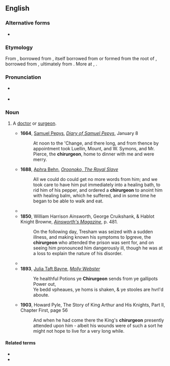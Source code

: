 ==English==

===Alternative forms===
* {{l|en|chirurgion}}

===Etymology===
From {{inh|en|enm|cirurgien}}, borrowed from {{bor|en|fro|cirurgiien}}, itself borrowed from {{der|en|VL.|*chīrurgiānus}} or formed from the root of {{m|fro|cirurgie}}, borrowed from {{der|en|la|chirurgia}}, ultimately from {{der|en|grc|χειρουργός}}. More at {{l|en|surgeon}}, {{l|en|surgery}}.

===Pronunciation===
* {{a|UK}} {{IPA|en|/kaɪ.ˈɹɜːdʒən/}}
* {{rhymes|en|ɜː(ɹ)dʒən}}

===Noun===
{{en-noun}}

# {{lb|en|archaic}} A [[doctor]] or [[surgeon]].
#* '''1664''', [[w:Samuel Pepys|Samuel Pepys]], ''[[s:Diary of Samuel Pepys|Diary of Samuel Pepys]]'', January 8
#*: At noon to the 'Change, and there long, and from thence by appointment took Luellin, Mount, and W. Symons, and Mr. Pierce, the '''chirurgeon''', home to dinner with me and were merry.
#* '''1688''', [[w:Aphra Behn|Aphra Behn]], ''[[s:Oroonoko|Oroonoko, The Royal Slave]]''
#*: All we could do could get no more words from him; and we took care to have him put immediately into a healing bath, to rid him of his pepper, and ordered a '''chirurgeon''' to anoint him with healing balm, which he suffered, and in some time he began to be able to walk and eat.
#* {{quote-book
|en
|year=1728
|chapter=The Atheist, or, the Second Part of the Solider's Fortune
|title=The Works of Mr. Thomas Otway
|volume=2
|first=Thomas
|last=Otway
|authorlink=Thomas Otway
|location=London
|page=44
|url=http://books.google.com/books?id=yF1AAAAAYAAJ&pg=PA44
|passage=If I chance to be hang'd, being a luſty Sinewy Fellow, the Corporation of Barber-'''Chirurgeons''', may be, beg me for an Anatomy, to ſet up in their Hall.
}}
#* '''1850''', William Harrison Ainsworth, George Cruikshank, & Hablot Knight Browne, ''[http://books.google.com/books?id=hDoFAAAAQAAJ&pg=PA481&dq=chirurgeon Ainsworth's Magazine]'', p. 481.
#*: On the following day, Tresham was seized with a sudden illness, and making known his symptoms to Ipgreve, the '''chirurgeon''' who attended the prison was sent for, and on seeing him pronounced him dangerously ill, though he was at a loss to explain the nature of his disorder.
#* {{quote-text|lang=en|year=1889|author={{w|Arthur Conan Doyle}}|title=[[s:Micah Clarke|Micah Clarke]]|chapter=XXXI|passage=Noting that there was something amiss, he had hurried down for a skilled '''chirurgeon''', whom he brought out to us under an escort of scythesmen.}}
#* '''1893''', [[w:Julia Taft Bayne|Julia Taft Bayne]], ''[[s:Molly Webster|Molly Webster]]''
#*: Ye healthful Potions ye '''Chirurgeon''' sends from ye gallipots Power out,<br/>Ye bedd vpheaues, ye homs is shaken, & ye stooles are hvrl'd aboute.
#* '''1903''', Howard Pyle, The Story of King Arthur and His Knights, Part II, Chapter First, page 56
#*: And when he had come there the King's '''chirurgeon''' presently attended upon him - albeit his wounds were of such a sort he might not hope to live for a very long while.

====Related terms====
* {{l|en|chirurgical}}
* {{l|en|chirurgie}}